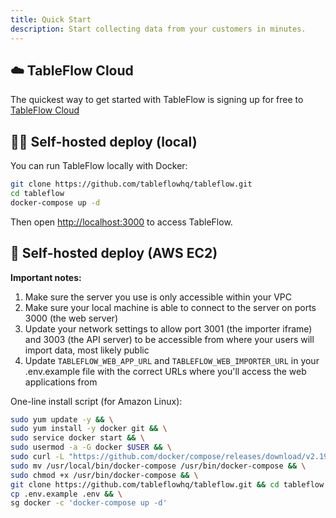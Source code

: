 ```yaml
---
title: Quick Start
description: Start collecting data from your customers in minutes.
---
```


## ☁️ TableFlow Cloud

The quickest way to get started with TableFlow is signing up for free
to [TableFlow Cloud](https://app.tableflow.com/signup)

## 👩‍💻 Self-hosted deploy (local)

You can run TableFlow locally with Docker:

```bash
git clone https://github.com/tableflowhq/tableflow.git
cd tableflow
docker-compose up -d
```

Then open [http://localhost:3000](http://localhost:3000) to access TableFlow.

## 🤖 Self-hosted deploy (AWS EC2)

**Important notes:**

1. Make sure the server you use is only accessible within your VPC
2. Make sure your local machine is able to connect to the server on ports 3000 (the web server)
3. Update your network settings to allow port 3001 (the importer iframe) and 3003 (the API server) to be accessible from where your users will import data, most likely public
4. Update `TABLEFLOW_WEB_APP_URL` and `TABLEFLOW_WEB_IMPORTER_URL` in your .env.example file with the correct URLs where you'll access the web applications from

One-line install script (for Amazon Linux):

```bash
sudo yum update -y && \
sudo yum install -y docker git && \
sudo service docker start && \
sudo usermod -a -G docker $USER && \
sudo curl -L "https://github.com/docker/compose/releases/download/v2.19.1/docker-compose-$(uname -s)-$(uname -m)" -o /usr/local/bin/docker-compose && \
sudo mv /usr/local/bin/docker-compose /usr/bin/docker-compose && \
sudo chmod +x /usr/bin/docker-compose && \
git clone https://github.com/tableflowhq/tableflow.git && cd tableflow && \
cp .env.example .env && \
sg docker -c 'docker-compose up -d'
```
